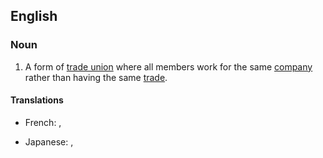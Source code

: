 ==English==

===Noun===
{{en-noun}}

# A form of [[trade union]] where all members work for the same [[company]] rather than having the same [[trade]].

====Translations====
{{trans-top|a form of trade union}}
* French: {{t|fr|syndicat d'entreprise}}, {{t|fr|syndicat d'industrie}}
{{trans-mid}}
* Japanese: {{t|ja|企業別組合|tr=きぎょうべつくみあい, kigyou betsu-kumiai}}, {{t|ja|企業内組合|tr=きぎょうないくみあい, kigyou nai-kumiai}}
{{trans-bottom}}